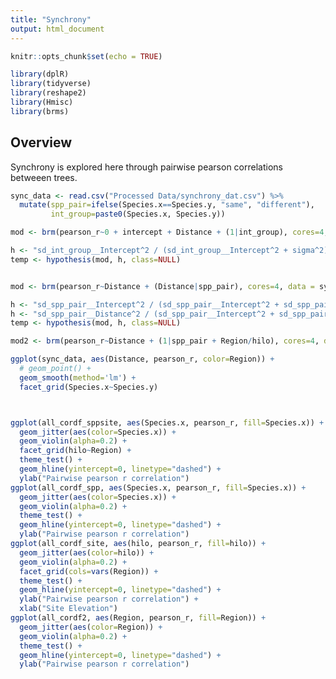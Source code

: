 ```yaml
---
title: "Synchrony"
output: html_document
---
```


```r
knitr::opts_chunk$set(echo = TRUE)
```

```r
library(dplR)
library(tidyverse)
library(reshape2)
library(Hmisc)
library(brms)
```

## Overview

Synchrony is explored here through pairwise pearson correlations betweeen trees.

```r
sync_data <- read.csv("Processed Data/synchrony_dat.csv") %>% 
  mutate(spp_pair=ifelse(Species.x==Species.y, "same", "different"),
         int_group=paste0(Species.x, Species.y))

mod <- brm(pearson_r~0 + intercept + Distance + (1|int_group), cores=4, data = sync_data)

h <- "sd_int_group__Intercept^2 / (sd_int_group__Intercept^2 + sigma^2) = 0"
temp <- hypothesis(mod, h, class=NULL)


mod <- brm(pearson_r~Distance + (Distance|spp_pair), cores=4, data = sync_data)

h <- "sd_spp_pair__Intercept^2 / (sd_spp_pair__Intercept^2 + sd_spp_pair__Distance^2 +sigma^2) = 0"
h <- "sd_spp_pair__Distance^2 / (sd_spp_pair__Intercept^2 + sd_spp_pair__Distance^2 +sigma^2) = 0"
temp <- hypothesis(mod, h, class=NULL)

mod2 <- brm(pearson_r~Distance + (1|spp_pair + Region/hilo), cores=4, data = sync_data)
```




```r

ggplot(sync_data, aes(Distance, pearson_r, color=Region)) +
  # geom_point() +
  geom_smooth(method='lm') +
  facet_grid(Species.x~Species.y)



ggplot(all_cordf_sppsite, aes(Species.x, pearson_r, fill=Species.x)) +
  geom_jitter(aes(color=Species.x)) +
  geom_violin(alpha=0.2) +
  facet_grid(hilo~Region) +
  theme_test() +
  geom_hline(yintercept=0, linetype="dashed") +
  ylab("Pairwise pearson r correlation")
ggplot(all_cordf_spp, aes(Species.x, pearson_r, fill=Species.x)) +
  geom_jitter(aes(color=Species.x)) +
  geom_violin(alpha=0.2) +
  theme_test() +
  geom_hline(yintercept=0, linetype="dashed") +
  ylab("Pairwise pearson r correlation")
ggplot(all_cordf_site, aes(hilo, pearson_r, fill=hilo)) +
  geom_jitter(aes(color=hilo)) +
  geom_violin(alpha=0.2) +
  facet_grid(cols=vars(Region)) +
  theme_test() +
  geom_hline(yintercept=0, linetype="dashed") +
  ylab("Pairwise pearson r correlation") +
  xlab("Site Elevation")
ggplot(all_cordf2, aes(Region, pearson_r, fill=Region)) +
  geom_jitter(aes(color=Region)) +
  geom_violin(alpha=0.2) +
  theme_test() +
  geom_hline(yintercept=0, linetype="dashed") +
  ylab("Pairwise pearson r correlation")
```